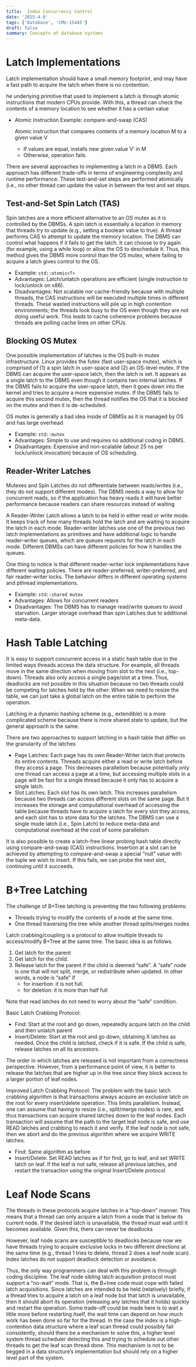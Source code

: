 ```yaml
---
title:  Index Concurrency Control
date: '2025-4-8'
tags: ['Database', 'CMU-15445']
draft: false
summary: Concepts of database systems
---
```


# Latch Implementations
Latch implementation should have a small memory footprint, and may have a fast path to acquire the latch when there is no contention.

he underlying primitive that used to implement a latch is through atomic instructions that modern CPUs provide. With this, a thread can check the contents of a memory location to see whether it has a certain value
- Atomic Instruction Example: compare-and-swap (CAS)

    Atomic instruction that compares contents of a memory location M to a given value V
    - If values are equal, installs new given value V’ in M
    - Otherwise, operation fails

There are several approaches to implementing a latch in a DBMS. Each approach has different trade-offs in terms of engineering complexity and runtime performance. These test-and-set steps are performed atomically (i.e., no other thread can update the value in between the test and set steps.

## Test-and-Set Spin Latch (TAS)
Spin latches are a more efficient alternative to an OS mutex as it is controlled by the DBMSs. A spin latch is essentially a location in memory that threads try to update (e.g., setting a boolean value to true). A thread performs CAS to attempt to update the memory location. The DBMS can control what happens if it fails to get the latch. It can choose to try again (for example, using a while loop) or allow the OS to deschedule it. Thus, this method gives the DBMS more control than the OS mutex, where failing to acquire a latch gives control to the OS.
- Example: ```std::atomic<T>```
- Advantages: Latch/unlatch operations are efficient (single instruction to lock/unlock on x86).
- Disadvantages: Not scalable nor cache-friendly because with multiple threads, the CAS instructions will be executed multiple times in different threads. These wasted instructions will pile up in high contention environments; the threads look busy to the OS even though they are not doing useful work. This leads to cache coherence problems because threads are polling cache lines on other CPUs.

## Blocking OS Mutex
One possible implementation of latches is the OS built-in mutex infrastructure. Linux provides the futex (fast user-space mutex), which is comprised of (1) a spin latch in user-space and (2) an OS-level mutex. If the DBMS can acquire the user-space latch, then the latch is set. It appears as a single latch to the DBMS even though it contains two internal latches. If the DBMS fails to acquire the user-space latch, then it goes down into the kernel and tries to acquire a more expensive mutex. If the DBMS fails to acquire this second mutex, then the thread notifies the OS that it is blocked on the mutex and then it is de-scheduled.

OS mutex is generally a bad idea inside of DBMSs as it is managed by OS and has large overhead
- Example: ```std::mutex```
- Advantages: Simple to use and requires no additional coding in DBMS.
- Disadvantages: Expensive and non-scalable (about 25 ns per lock/unlock invocation) because of OS scheduling.

## Reader-Writer Latches
Mutexes and Spin Latches do not differentiate between reads/writes (i.e., they do not support different modes). The DBMS needs a way to allow for concurrent reads, so if the application has heavy reads it will have better performance because readers can share resources instead of waiting

A Reader-Writer Latch allows a latch to be held in either read or write mode. It keeps track of how many threads hold the latch and are waiting to acquire the latch in each mode. Reader-writer latches use one of the previous two latch implementations as primitives and have additional logic to handle reader-writer queues, which are queues requests for the latch in each mode. Different DBMSs can have different policies for how it handles the queues.

One thing to notice is that different reader-writer lock implementations have different waiting policies. There are reader-preferred, writer-preferred, and fair reader-writer locks. The behavior differs in different operating systems and pthread implementations.

- Example: ```std::shared mutex```
- Advantages: Allows for concurrent readers
- Disadvantages: The DBMS has to manage read/write queues to avoid starvation. Larger storage overhead than spin Latches due to additional meta-data.

# Hash Table Latching
It is easy to support concurrent access in a static hash table due to the limited ways threads access the data structure. For example, all threads move in the same direction when moving from slot to the next (i.e., top-down). Threads also only access a single page/slot at a time. Thus, deadlocks are not possible in this situation because no two threads could be competing for latches held by the other. When we need to resize the table, we can just take a global latch on the entire table to perform the operation.

Latching in a dynamic hashing scheme (e.g., extendible) is a more complicated scheme because there is more shared state to update, but the general approach is the same.

There are two approaches to support latching in a hash table that differ on the granularity of the latches
- Page Latches: Each page has its own Reader-Writer latch that protects its entire contents. Threads acquire either a read or write latch before they access a page. This decreases parallelism because potentially only one thread can access a page at a time, but accessing multiple slots in a page will be fast for a single thread because it only has to acquire a single latch.
- Slot Latches: Each slot has its own latch. This increases parallelism because two threads can access different slots on the same page. But it increases the storage and computational overhead of accessing the table because threads have to acquire a latch for every slot they access, and each slot has to store data for the latches. The DBMS can use a single mode latch (i.e., Spin Latch) to reduce meta-data and computational overhead at the cost of some parallelism

It is also possible to create a latch-free linear probing hash table directly using compare-and-swap (CAS) instructions. Insertion at a slot can be achieved by attempting to compare-and-swap a special “null” value with the tuple we wish to insert. If this fails, we can probe the next slot, continuing until it succeeds.


# B+Tree Latching
The challenge of B+Tree latching is preventing the two following problems:
- Threads trying to modify the contents of a node at the same time.
- One thread traversing the tree while another thread splits/merges nodes

Latch crabbing/coupling is a protocol to allow multiple threads to access/modify B+Tree at the same time. The basic idea is as follows.

1. Get latch for the parent
2. Get latch for the child.
3. Release latch for the parent if the child is deemed “safe”. A “safe” node is one that will not split, merge, or redistribute when updated. In other words, a node is “safe” if
    - for insertion: it is not full.
    - for deletion: it is more than half full

Note that read latches do not need to worry about the “safe” condition.

Basic Latch Crabbing Protocol:
- Find: Start at the root and go down, repeatedly acquire latch on the child and then unlatch parent
- Insert/Delete: Start at the root and go down, obtaining X latches as needed. Once the child is latched, check if it is safe. If the child is safe, release latches on all its ancestors.

The order in which latches are released is not important from a correctness perspective. However, from a performance point of view, it is better to release the latches that are higher up in the tree since they block access to a larger portion of leaf nodes.

Improved Latch Crabbing Protocol: The problem with the basic latch crabbing algorithm is that transactions always acquire an exclusive latch on the root for every insert/delete operation. This limits parallelism. Instead, one can assume that having to resize (i.e., split/merge nodes) is rare, and thus transactions can acquire shared latches down to the leaf nodes. Each transaction will assume that the path to the target leaf node is safe, and use READ latches and crabbing to reach it and verify. If the leaf node is not safe, then we abort and do the previous algorithm where we acquire WRITE latches.

- Find: Same algorithm as before
- Insert/Delete: Set READ latches as if for find, go to leaf, and set WRITE latch on leaf. If the leaf is not safe, release all previous latches, and restart the transaction using the original Insert/Delete protocol

# Leaf Node Scans
The threads in these protocols acquire latches in a “top-down” manner. This means that a thread can only acquire a latch from a node that is below its current node. If the desired latch is unavailable, the thread must wait until it becomes available. Given this, there can never be deadlocks

However, leaf node scans are susceptible to deadlocks because now we have threads trying to acquire exclusive locks in two different directions at the same time (e.g., thread 1 tries to delete, thread 2 does a leaf node scan). Index latches do not support deadlock detection or avoidance.

Thus, the only way programmers can deal with this problem is through coding discipline. The leaf node sibling latch acquisition protocol must support a “no-wait” mode. That is, the B+tree code must cope with failed latch acquisitions. Since latches are intended to be held (relatively) briefly, if a thread tries to acquire a latch on a leaf node but that latch is unavailable, then it should abort its operation (releasing any latches that it holds) quickly and restart the operation. Some trade-off could be made here is to wait a little more before restarting itself, the wait time can depend on how much work has been done so far for the thread. In the case the index is a high-contention data structure where a leaf scan thread could possibly fail consistently, should there be a mechanism to solve this, a higher level system thread scheduler detecting this and trying to schedule out other threads to get the leaf scan thread done. This mechanism is not to be begged in a data structure’s implementation but should rely on a higher level part of the system.
